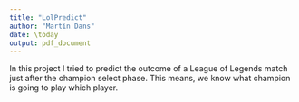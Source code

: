 ```yaml
---
title: "LolPredict"
author: "Martín Dans"
date: \today
output: pdf_document
---
```


\section{Introduction}
In this project I tried to predict the outcome of a League of Legends match just after the champion select phase. This means, we know what champion is going to play which player.

\section{Generating the data}

